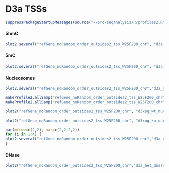 D3a TSSs
========================================================
```r
suppressPackageStartupMessages(source("~/src/seqAnalysis/R/profiles2.R"))
```

#### 5hmC
```r
plot2.several("refGene_noRandom_order_outsides2_tss_W25F200_chr", "d3a_hmc", data_type="rpkm/mean", group2="exclude-chrX_trim0.01", cols=col2)
```

#### 5mC
```r
plot2.several("refGene_noRandom_order_outsides2_tss_W25F200_chr", "d3a_mc", data_type="rpkm/mean", group2="exclude-chrX_trim0.01", cols=col2)
```

#### Nucleosomes
```r
plot2.several("refGene_noRandom_order_outsides2_tss_W25F200_chr","d3a_nuc_extend", data_type="bam_extend/mean_chrom_mean", group2="exclude-chrX_trim0.01", cols=col2)
```

```r
makeProfile2.allSamp("refGene_noRandom_order_outsides2_tss_W25F200_chr", data_type="bam_extend/mean_chrom_mean", group2="d3xog_wt_rmrna_fpkm_range4", rm.outlier=0.01)
makeProfile2.allSamp("refGene_noRandom_order_outsides2_tss_W25F200_chr", data_type="bam_extend/mean_chrom_mean", group2="d3xog_ko_rmrna_fpkm_range4", rm.outlier=0.01)
```

```r
plot2("refGene_noRandom_order_outsides2_tss_W25F200_chr", "d3xog_wt_nuc_478_rmdup_q30_extend", group2="d3xog_wt_rmrna_fpkm_range4_trim0.01", data_type="bam_extend/mean_chrom_mean", cols=col4, y.vals=c(0.2, 1.2))
```

```r
plot2("refGene_noRandom_order_outsides2_tss_W25F200_chr", "d3xog_ko_nuc_256_rmdup_q30_extend", group2="d3xog_ko_rmrna_fpkm_range4_trim0.01", data_type="bam_extend/mean_chrom_mean", cols=col4, y.vals=c(0.2, 1.2))
```

```r
par(mfrow=c(2,2), mar=c(2,2,2,2))
for (i in 1:4) {
plot2.several("refGene_noRandom_order_outsides2_tss_W25F200_chr","d3a_nuc_extend", data_type="bam_extend/mean_chrom_mean", group2="d3xog_wt_rmrna_fpkm_range4_trim0.01", cols=col2, group2_col=i, y.vals=c(0.4, 1.2),lab=c("TSS"))
}
```

#### DNase
```r
plot2("refGene_noRandom_order_outsides2_tss_W25F200_chr","d3a_het_dnase_sort_q30", data_type="bam_ends/mean", group2="exclude-chrX_trim0.01")
```
